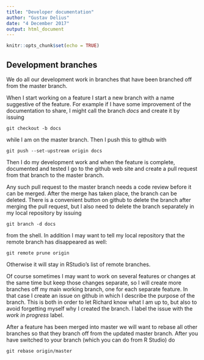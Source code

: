 ```yaml
---
title: "Developer documentation"
author: "Gustav Delius"
date: "4 December 2017"
output: html_document
---
```


```r
knitr::opts_chunk$set(echo = TRUE)
```


## Development branches

We do all our development work in branches that have been branched off from
the master branch.

When I start working on a feature I start a new branch with a name
suggestive of the feature. For example if I have some improvement of the
documentation to share, I might call the branch *docs* and create it by
issuing
```
git checkout -b docs
```
while I am on the master branch. Then I push this to github with
```
git push --set-upstream origin docs
```
Then I do my development work and when the feature is complete, documented
and tested I go to the github web site and create a pull
request from that branch to the master branch.

Any such pull request to the master branch needs a code review 
before it can be merged. 
After the merge has taken place, the branch can be deleted. There is a
convenient button on github to delete the branch after merging the pull
request, but I also need to delete the branch separately in my local
repository by issuing
```
git branch -d docs
```
from the shell. In addition I may want to tell my local repository that the
remote branch has disappeared as well:
```
git remote prune origin
```
Otherwise it will stay in RStudio's list of remote branches.

Of course sometimes I may want to work on several features or changes at the 
same time but keep those changes separate, so I will create more branches off
my main working branch, one for each separate feature. In that case I create
an issue on github in which I describe the purpose of the branch. This is both
in order to let Richard know what I am up to, but also to avoid forgetting 
myself why I created the branch. I label the issue with the *work in progress*
label.

After a feature has been merged into master we will want to rebase all
other branches so that they branch off from the updated master branch. 
After you have switched to your branch (which you can do from R Studio) do
```
git rebase origin/master
```

